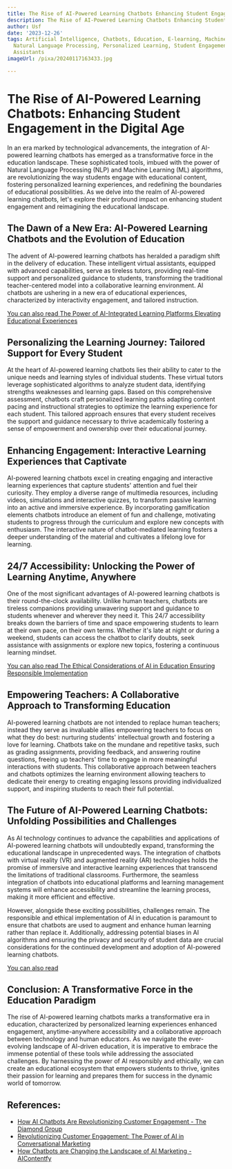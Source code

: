 ```yaml
---
title: The Rise of AI-Powered Learning Chatbots Enhancing Student Engagement
description: The Rise of AI-Powered Learning Chatbots Enhancing Student Engagement
author: Usf
date: '2023-12-26'
tags: Artificial Intelligence, Chatbots, Education, E-learning, Machine Learning,
  Natural Language Processing, Personalized Learning, Student Engagement, Virtual
  Assistants
imageUrl: /pixa/20240117163433.jpg

---
```

# The Rise of AI-Powered Learning Chatbots: Enhancing Student Engagement  in the Digital Age

In an era marked by technological advancements, the integration of AI-powered learning chatbots has emerged as a transformative force in the education landscape.  These sophisticated tools, imbued  with the power of  Natural Language Processing (NLP) and Machine Learning (ML) algorithms, are  revolutionizing the way students engage with educational  content, fostering personalized learning experiences, and redefining  the boundaries  of educational possibilities. As we delve into the realm of AI-powered learning chatbots, let's explore their profound impact on enhancing  student engagement and reimagining the  educational landscape.

## The Dawn of a New Era: AI-Powered Learning Chatbots and the Evolution of Education

The advent  of  AI-powered  learning chatbots has heralded a  paradigm shift in the delivery of education. These  intelligent virtual assistants,  equipped  with advanced capabilities, serve as  tireless tutors, providing real-time support and personalized guidance to  students, transforming the traditional teacher-centered model  into a collaborative learning environment. AI chatbots are ushering in a new era of educational experiences, characterized by interactivity engagement, and tailored instruction.

[You can also read The Power of AI-Integrated Learning Platforms Elevating Educational Experiences](The%20Power%20of%20AI-Integrated%20Learning%20Platforms%20Elevating%20Educational%20Experiences)


## Personalizing the Learning Journey: Tailored Support for  Every Student

At the heart of AI-powered learning chatbots lies their ability to cater to the unique  needs and learning styles of individual students. These virtual tutors leverage sophisticated algorithms to analyze student data, identifying strengths weaknesses and learning gaps. Based on this  comprehensive assessment, chatbots craft  personalized  learning paths adapting content pacing and instructional strategies to optimize the  learning experience for each student. This tailored approach ensures that every student receives the  support and guidance necessary to thrive academically fostering a sense of  empowerment and ownership over their educational journey.

## Enhancing Engagement: Interactive Learning Experiences that Captivate

AI-powered learning chatbots excel in creating engaging and interactive learning experiences that  capture students'  attention and fuel their curiosity. They employ a diverse range of multimedia  resources, including videos, simulations and  interactive quizzes, to transform passive learning into an active and immersive experience.  By incorporating gamification elements chatbots introduce an element of fun and challenge, motivating students to progress through  the curriculum and explore new concepts  with enthusiasm. The interactive nature of chatbot-mediated learning fosters a deeper understanding  of  the material and cultivates a lifelong love for learning.

## 24/7 Accessibility:  Unlocking the Power of Learning Anytime, Anywhere

One  of the most significant advantages of AI-powered learning chatbots is their  round-the-clock availability. Unlike  human teachers, chatbots  are tireless  companions providing  unwavering support and guidance to students whenever and wherever they need it. This 24/7 accessibility breaks down the barriers of time  and space empowering students to learn at their own pace, on  their own terms. Whether it's late at night or during a weekend,  students can access the chatbot to clarify doubts, seek assistance with assignments or  explore  new topics, fostering a continuous learning mindset.

[You can also read  The Ethical Considerations of AI in Education Ensuring Responsible Implementation](The%20Ethical%20Considerations%20of%20AI%20in%20Education%20Ensuring%20Responsible%20Implementation)


##  Empowering Teachers: A Collaborative Approach  to Transforming Education

AI-powered learning chatbots are not intended to replace human teachers; instead they serve as invaluable allies empowering teachers to focus on what they do best:  nurturing students' intellectual growth and fostering a love for learning. Chatbots take on the mundane and  repetitive tasks, such as grading assignments,  providing feedback, and answering routine questions, freeing up teachers' time to engage in more meaningful interactions with students. This collaborative approach between teachers and chatbots optimizes the learning environment allowing teachers to dedicate their energy to creating engaging lessons providing individualized  support, and inspiring students to  reach their full  potential.

##  The Future of  AI-Powered Learning Chatbots: Unfolding Possibilities and Challenges

As AI  technology continues to advance the capabilities and applications of AI-powered learning chatbots will undoubtedly expand, transforming the educational landscape in unprecedented ways. The integration of chatbots with virtual reality (VR) and  augmented reality (AR) technologies holds the promise of immersive and interactive learning experiences that transcend the limitations of traditional classrooms. Furthermore, the seamless integration of chatbots into  educational platforms and learning  management systems will enhance accessibility and streamline the learning process, making it more efficient and effective.

However, alongside these exciting possibilities, challenges remain. The responsible and ethical implementation of  AI in education is paramount to ensure that chatbots are used to augment and enhance human learning  rather than replace it. Additionally, addressing potential biases  in AI algorithms and ensuring the privacy and security of  student data are  crucial considerations for the continued development and  adoption of AI-powered  learning chatbots.

[You can also read ]()


## Conclusion: A Transformative Force in the Education Paradigm

The rise of  AI-powered learning chatbots marks a transformative era in education, characterized  by personalized learning experiences enhanced engagement, anytime-anywhere  accessibility and a collaborative approach between technology and human educators. As  we  navigate the ever-evolving landscape of AI-driven education, it is imperative to embrace the immense  potential  of these tools while addressing the  associated challenges. By  harnessing the power of AI responsibly and ethically, we can create  an educational ecosystem that empowers students to  thrive, ignites their passion for  learning and prepares them for  success in the dynamic world of tomorrow.

## References:
- [How AI Chatbots Are Revolutionizing Customer Engagement - The Diamond Group](https://www.diamond-group.co/blog/how-ai-chatbots-are-revolutionizing-customer-engagement)
- [Revolutionizing Customer Engagement: The Power of AI in Conversational Marketing](https://www.linkedin.com/pulse/revolutionizing-customer-engagement-power-ai-marketing-stephen-marino-c288e)
- [How Chatbots are Changing the Landscape of AI Marketing - AIContentfy](https://aicontentfy.com/en/blog/how-chatbots-are-changing-landscape-of-ai-marketing)
